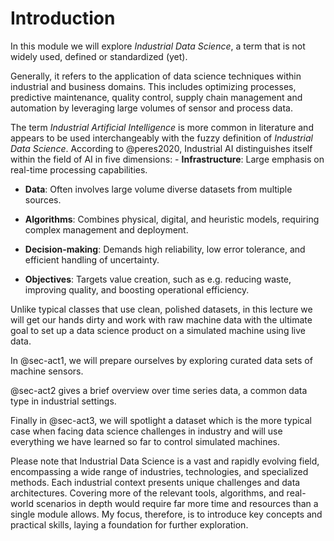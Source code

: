 # Introduction

In this module we will explore _Industrial Data Science_, a term that is not widely used, defined or standardized (yet).

Generally, it refers to the application of data science techniques within industrial and business domains.
This includes optimizing processes, predictive maintenance, quality control, supply chain management and automation by leveraging large volumes of sensor and process data.

The term _Industrial Artificial Intelligence_ is more common in literature and appears to be used interchangeably with the fuzzy definition of _Industrial Data Science_.
According to @{peres2020}, Industrial AI distinguishes itself within the field of AI in five dimensions:
- **Infrastructure**: Large emphasis on real-time processing capabilities.

- **Data**: Often involves large volume diverse datasets from multiple sources.
  
- **Algorithms**: Combines physical, digital, and heuristic models, requiring complex management and deployment.
  
- **Decision-making**: Demands high reliability, low error tolerance, and efficient handling of uncertainty.

- **Objectives**: Targets value creation, such as e.g. reducing waste, improving quality, and boosting operational efficiency.

Unlike typical classes that use clean, polished datasets, in this lecture we will get our hands dirty and work with raw machine data with the ultimate goal to set up a data science product on a simulated machine using live data.

In @{sec-act1}, we will prepare ourselves by exploring curated data sets of machine sensors.

@{sec-act2} gives a brief overview over time series data, a common data type in industrial settings.

Finally in @{sec-act3}, we will spotlight a dataset which is the more typical case when facing data science challenges in industry and will use everything we have learned so far to control simulated machines.

Please note that Industrial Data Science is a vast and rapidly evolving field, encompassing a wide range of industries, technologies, and specialized methods. Each industrial context presents unique challenges and data architectures.
Covering more of the relevant tools, algorithms, and real-world scenarios in depth would require far more time and resources than a single module allows.
My focus, therefore, is to introduce key concepts and practical skills, laying a foundation 
for further exploration.


